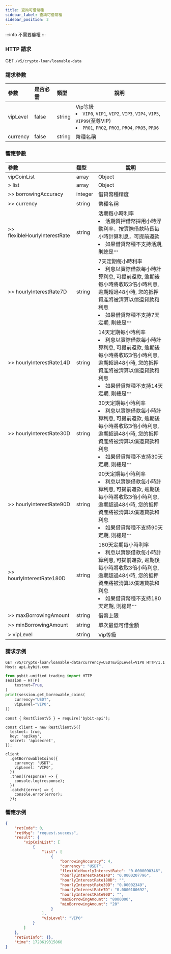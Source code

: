 ```yaml
---
title: 查詢可借幣種
sidebar_label: 查詢可借幣種
sidebar_position: 2
---
```

:::info
不需要鑒權
:::

### HTTP 請求
GET `/v5/crypto-loan/loanable-data`

### 請求參數
| 參數 | 是否必需 | 類型 | 說明|
|:----- |:-------|:-----|------ |
|vipLevel|false|string|Vip等級 <li>`VIP0`, `VIP1`, `VIP2`, `VIP3`, `VIP4`, `VIP5`, `VIP99`(至尊VIP)</li><li>`PRO1`, `PRO2`, `PRO3`, `PRO4`, `PRO5`, `PRO6`</li>|
|currency|false|string|幣種名稱|

### 響應參數
| 參數 | 類型 | 說明|
|:----- |:-----|----- |
|vipCoinList|array|Object|
|> list|array |Object |
|>> borrowingAccuracy|integer |借貸幣種精度|
|>> currency|string |幣種名稱|
|>> flexibleHourlyInterestRate|string |活期每小時利率<li>活期質押借幣採用小時浮動利率，按實際借款時長每小時計算利息，可提前還款</li><li>如果借貸幣種不支持活期, 則總是`""`</li>|
|>> hourlyInterestRate7D|string |7天定期每小時利率<li>利息以實際借款每小時計算利息, 可提前還款, 逾期後每小時將收取3倍小時利息, 逾期超過48小時, 您的抵押資產將被清算以償還貸款和利息</li><li>如果借貸幣種不支持7天定期, 則總是`""`</li>|
|>> hourlyInterestRate14D|string |14天定期每小時利率<li>利息以實際借款每小時計算利息, 可提前還款, 逾期後每小時將收取3倍小時利息, 逾期超過48小時, 您的抵押資產將被清算以償還貸款和利息</li><li>如果借貸幣種不支持14天定期, 則總是`""`</li>|
|>> hourlyInterestRate30D|string |30天定期每小時利率<li>利息以實際借款每小時計算利息, 可提前還款, 逾期後每小時將收取3倍小時利息, 逾期超過48小時, 您的抵押資產將被清算以償還貸款和利息</li><li>如果借貸幣種不支持30天定期, 則總是`""`</li>|
|>> hourlyInterestRate90D|string |90天定期每小時利率<li>利息以實際借款每小時計算利息, 可提前還款, 逾期後每小時將收取3倍小時利息, 逾期超過48小時, 您的抵押資產將被清算以償還貸款和利息</li><li>如果借貸幣種不支持90天定期, 則總是`""`</li>|
|>> hourlyInterestRate180D|string |180天定期每小時利率<li>利息以實際借款每小時計算利息, 可提前還款, 逾期後每小時將收取3倍小時利息, 逾期超過48小時, 您的抵押資產將被清算以償還貸款和利息</li><li>如果借貸幣種不支持180天定期, 則總是`""`</li>|
|>> maxBorrowingAmount|string |借幣上限|
|>> minBorrowingAmount|string |單次最低可借金額|
|> vipLevel|string |Vip等級 |

### 請求示例

<Tabs groupId="programming-languages">
<TabItem value="http" label="HTTP">

```http
GET /v5/crypto-loan/loanable-data?currency=USDT&vipLevel=VIP0 HTTP/1.1
Host: api.bybit.com
```

</TabItem>
<TabItem value="python" label="Python">

```python
from pybit.unified_trading import HTTP
session = HTTP(
    testnet=True,
)
print(session.get_borrowable_coins(
    currency="USDT",
    vipLevel="VIP0",
))
```

</TabItem>

<TabItem value="Node" label="Node.js">

```n4js
const { RestClientV5 } = require('bybit-api');

const client = new RestClientV5({
  testnet: true,
  key: 'apikey',
  secret: 'apisecret',
});

client
  .getBorrowableCoins({
    currency: 'USDT',
    vipLevel: 'VIP0',
  })
  .then((response) => {
    console.log(response);
  })
  .catch((error) => {
    console.error(error);
  });
```

</TabItem>
</Tabs>

### 響應示例

```json
{
    "retCode": 0,
    "retMsg": "request.success",
    "result": {
        "vipCoinList": [
            {
                "list": [
                    {
                        "borrowingAccuracy": 4,
                        "currency": "USDT",
                        "flexibleHourlyInterestRate": "0.0000090346",
                        "hourlyInterestRate14D": "0.0000207796",
                        "hourlyInterestRate180D": "",
                        "hourlyInterestRate30D": "0.00002349",
                        "hourlyInterestRate7D": "0.0000180692",
                        "hourlyInterestRate90D": "",
                        "maxBorrowingAmount": "8000000",
                        "minBorrowingAmount": "20"
                    }
                ],
                "vipLevel": "VIP0"
            }
        ]
    },
    "retExtInfo": {},
    "time": 1728619315868
}
```
